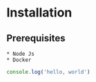 
# Installation

## Prerequisites
    * Node Js
    * Docker
    
```js filename="example.js"
console.log('hello, world')
```

